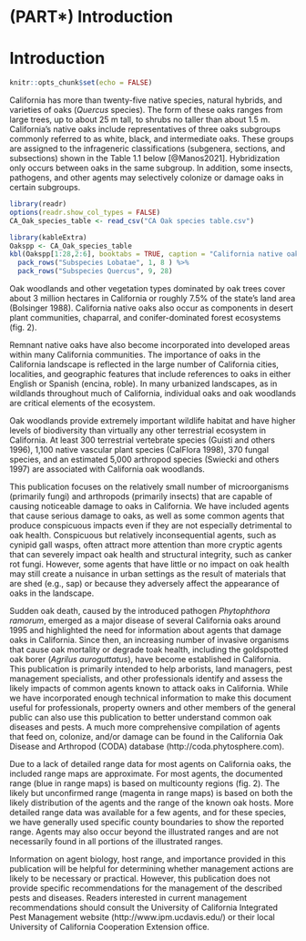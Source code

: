 # (PART\*) Introduction {-}
# Introduction {#Intro}

```r
knitr::opts_chunk$set(echo = FALSE)
```

California has more than twenty-five native species, natural hybrids, and varieties of oaks (*Quercus* species). The form of these oaks ranges from large trees, up to about 25 m tall, to shrubs no taller than about 1.5 m. California’s native oaks include representatives of three oaks subgroups commonly referred to as white, black, and intermediate oaks. These groups are assigned to the infrageneric classifications (subgenera, sections, and subsections) shown in the Table 1.1 below [@Manos2021].  Hybridization only occurs between oaks in the same subgroup.  In addition, some insects, pathogens, and other agents may selectively colonize or damage oaks in certain subgroups.

```r
library(readr)
options(readr.show_col_types = FALSE)
CA_Oak_species_table <- read_csv("CA Oak species table.csv")

```

```r
library(kableExtra)
Oakspp <- CA_Oak_species_table
kbl(Oakspp[1:28,2:6], booktabs = TRUE, caption = "California native oak species and varieties grouped by subspecies") %>% 
  pack_rows("Subspecies Lobatae", 1, 8 ) %>%
  pack_rows("Subspecies Quercus", 9, 28)

```

Oak woodlands and other vegetation types dominated by oak trees cover about 3 million hectares in California or roughly 7.5% of the state’s land area (Bolsinger 1988).  California native oaks also occur as components in desert plant communities, chaparral, and conifer-dominated forest ecosystems (fig. 2).

Remnant native oaks have also become incorporated into developed areas within many California communities.  The importance of oaks in the California landscape is reflected in the large number of California cities, localities, and geographic features that include references to oaks in either English or Spanish (encina, roble).  In many urbanized landscapes, as in wildlands throughout much of California, individual oaks and oak woodlands are critical elements of the ecosystem.

Oak woodlands provide extremely important wildlife habitat and have higher levels of biodiversity than virtually any other terrestrial ecosystem in California.  At least 300 terrestrial vertebrate species (Guisti and others 1996), 1,100 native vascular plant species (CalFlora 1998), 370 fungal species, and an estimated 5,000 arthropod species (Swiecki and others 1997) are associated with California oak woodlands.

This publication focuses on the relatively small number of microorganisms (primarily fungi) and arthropods (primarily insects) that are capable of causing noticeable damage to oaks in California.  We have included agents that cause serious damage to oaks, as well as some common agents that produce conspicuous impacts even if they are not especially detrimental to oak health.  Conspicuous but relatively inconsequential agents, such as cynipid gall wasps, often attract more attention than more cryptic agents that can severely impact oak health and structural integrity, such as canker rot fungi.  However, some agents that have little or no impact on oak health may still create a nuisance in urban settings as the result of materials that are shed (e.g., sap) or because they adversely affect the appearance of oaks in the landscape.

Sudden oak death, caused by the introduced pathogen *Phytophthora ramorum*, emerged as a major disease of several California oaks around 1995 and highlighted the need for information about agents that damage oaks in California. Since then, an increasing number of invasive organisms that cause oak mortality or degrade toak health, including the goldspotted oak borer (*Agrilus auroguttatus*), have become established in California. This publication is primarily intended to help arborists, land managers, pest management specialists, and other professionals identify and assess the likely impacts of common agents known to attack oaks in California.  While we have incorporated enough technical information to make this document useful for professionals, property owners and other members of the general public can also use this publication to better understand common oak diseases and pests.  A much more comprehensive compilation of agents that feed on, colonize, and/or damage can be found in the California Oak Disease and Arthropod (CODA) database (http://coda.phytosphere.com).

Due to a lack of detailed range data for most agents on California oaks, the included range maps are approximate.  For most agents, the documented range (blue in range maps) is based on multicounty regions (fig. 2).  The likely but unconfirmed range (magenta in range maps) is based on both the likely distribution of the agents and the range of the known oak hosts. More detailed range data was available for a few agents, and for these species, we have generally used specific county boundaries to show the reported range.  Agents may also occur beyond the illustrated ranges and are not necessarily found in all portions of the illustrated ranges.

Information on agent biology, host range, and importance provided in this publication will be helpful for determining whether management actions are likely to be necessary or practical. However, this publication does not provide specific recommendations for the management of the described pests and diseases. Readers interested in current management recommendations should consult the University of California Integrated Pest Management website (http://www.ipm.ucdavis.edu/) or their local University of California Cooperation Extension office.